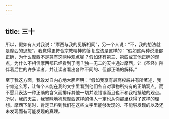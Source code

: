```yaml
---
---
---
```

title: 三十
---

所以，假如有人对我说：“摩西与我的见解相同”，另一个人说：“不，我的想法就是摩西的思想”，我觉得更符合宗教精神的答复应该是这样的：“假如这两种说法都正确，为什么摩西不是兼有这两种观点呢？假如还有第三、第四或其他正确的观点，为什么不相信摩西都已经看到了呢？独一无二的天主通过摩西，让《圣经》陪伴着后世的许多读者，并让读者看出各种不同的、但都正确的解释。”

至于我这方面，我敢发自内心地大胆声明：“假如我享有最高权威并有所著述，我宁肯这么写，让每个人能在我的文字里看到他们各自对事物所持有的正确观点，而不愿只表达一种正确的含义而排斥其他一切并没错误而且也不和我相抵触的观点。所以，我的天主，我冒昧地猜想摩西这样的伟人一定也从你那里获得了这样的理想。摩西下笔时，肯定已料到我们在这些文字里能够发现的、不能够发现的以及还未发现而有可能发现的真理。